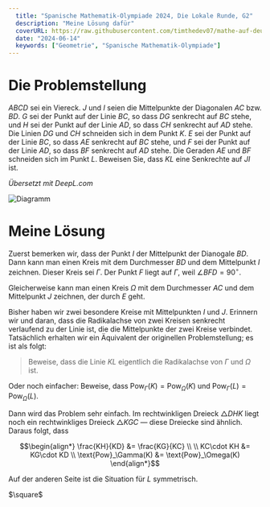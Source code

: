 ```yaml
---
  title: "Spanische Mathematik-Olympiade 2024, Die Lokale Runde, G2"
  description: "Meine Lösung dafür"
  coverURL: https://raw.githubusercontent.com/timthedev07/mathe-auf-deutsch/dev/images/thumbnails/lokale-runde-2024-g2.jpg
  date: "2024-06-14"
  keywords: ["Geometrie", "Spanische Mathematik-Olympiade"]
---
```



# Die Problemstellung

$ABCD$ sei ein Viereck. $J$ und $I$ seien die Mittelpunkte der Diagonalen $AC$ bzw. $BD$. $G$ sei der Punkt auf der Linie $BC$, so dass $DG$ senkrecht auf $BC$ stehe, und $H$ sei der Punkt auf der Linie $AD$, so dass $CH$ senkrecht auf $AD$ stehe. Die Linien $DG$ und $CH$ schneiden sich in dem Punkt $K$. $E$ sei der Punkt auf der Linie $BC$, so dass $AE$ senkrecht auf $BC$ stehe, und $F$ sei der Punkt auf der Linie $AD$, so dass $BF$ senkrecht auf $AD$ stehe. Die Geraden $AE$ und $BF$ schneiden sich im Punkt $L$. Beweisen Sie, dass $KL$ eine Senkrechte auf $JI$ ist.

_Übersetzt mit DeepL.com_

<Img
  src="https://raw.githubusercontent.com/timthedev07/mathe-auf-deutsch/dev/images/thumbnails/lokale-runde-2024-g2.jpg"
  height={1600}
  width={2400}
  alt="Diagramm"
/>

# Meine Lösung

Zuerst bemerken wir, dass der Punkt $I$ der Mittelpunkt der Dianogale $BD$. Dann kann man einen Kreis mit dem Durchmesser $BD$ und dem Mittelpunkt $I$ zeichnen. Dieser Kreis sei $\Gamma$. Der Punkt $F$ liegt auf $\Gamma$, weil $\angle BFD = 90^\circ$.

Gleicherweise kann man einen Kreis $\Omega$ mit dem Durchmesser $AC$ und dem Mittelpunkt $J$ zeichnen, der durch $E$ geht.

Bisher haben wir zwei besondere Kreise mit Mittelpunkten $I$ und $J$. Erinnern wir und daran, dass die Radikalachse von zwei Kreisen senkrecht verlaufend zu der Linie ist, die die Mittelpunkte der zwei Kreise verbindet. Tatsächlich erhalten wir ein Äquivalent der originellen Problemstellung; es ist als folgt:

> Beweise, dass die Linie $KL$ eigentlich die Radikalachse von $\Gamma$ und $\Omega$ ist.

Oder noch einfacher: Beweise, dass $\text{Pow}_\Gamma(K) = \text{Pow}_\Omega(K)$ und $\text{Pow}_\Gamma(L) = \text{Pow}_\Omega(L)$.

Dann wird das Problem sehr einfach. Im rechtwinkligen Dreieck $\triangle DHK$ liegt noch ein rechtwinkliges Dreieck $\triangle KGC$ &mdash; diese Dreiecke sind ähnlich. Daraus folgt, dass

```math
\begin{align*}
\frac{KH}{KD} &= \frac{KG}{KC} \\ \\
KC\cdot KH &= KG\cdot KD \\
\text{Pow}_\Gamma(K) &= \text{Pow}_\Omega(K)
\end{align*}
```

Auf der anderen Seite ist die Situation für $L$ symmetrisch.

<div className="text-right w-min ml-auto">$\square$</div>
